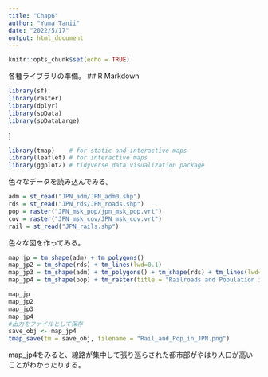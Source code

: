 ```yaml
---
title: "Chap6"
author: "Yuma Tanii"
date: "2022/5/17"
output: html_document
---
```


```r
knitr::opts_chunk$set(echo = TRUE)
```
各種ライブラリの準備。
## R Markdown
```r
library(sf)
library(raster)
library(dplyr)
library(spData)
library(spDataLarge)
```
]
```r
library(tmap)    # for static and interactive maps
library(leaflet) # for interactive maps
library(ggplot2) # tidyverse data visualization package
```

色々なデータを読み込んでみる。
```r
adm = st_read("JPN_adm/JPN_adm0.shp")
rds = st_read("JPN_rds/JPN_roads.shp")
pop = raster("JPN_msk_pop/jpn_msk_pop.vrt")
cov = raster("JPN_msk_cov/JPN_msk_cov.vrt")
rail = st_read("JPN_rails.shp")
```
色々な図を作ってみる。
```r
map_jp = tm_shape(adm) + tm_polygons()
map_jp2 = tm_shape(rds) + tm_lines(lwd=0.1)
map_jp3 = tm_shape(adm) + tm_polygons() + tm_shape(rds) + tm_lines(lwd=0.1)
map_jp4 = tm_shape(pop) + tm_raster(title = "Railroads and Population in Japan",) + tm_shape(rail) + tm_lines(lwd=0.1,col = "blue") 

map_jp
map_jp2
map_jp3
map_jp4
#出力をファイルとして保存
save_obj <- map_jp4
tmap_save(tm = save_obj, filename = "Rail_and_Pop_in_JPN.png")
```
map_jp4をみると、線路が集中して張り巡らされた都市部がやはり人口が高いことがわかったりする。
















